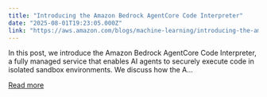 ```yaml
---
title: "Introducing the Amazon Bedrock AgentCore Code Interpreter"
date: "2025-08-01T19:23:05.000Z"
link: "https://aws.amazon.com/blogs/machine-learning/introducing-the-amazon-bedrock-agentcore-code-interpreter/"
---
```


In this post, we introduce the Amazon Bedrock AgentCore Code Interpreter, a fully managed service that enables AI agents to securely execute code in isolated sandbox environments. We discuss how the A...

[Read more](https://aws.amazon.com/blogs/machine-learning/introducing-the-amazon-bedrock-agentcore-code-interpreter/)
